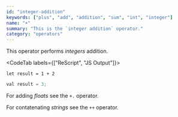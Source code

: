 ```yaml
---
id: "integer-addition"
keywords: ["plus", "add", "addition", "sum", "int", "integer"]
name: "+"
summary: "This is the `integer addition` operator."
category: "operators"
---
```


This operator performs *integers* addition.

<CodeTab labels={["ReScript", "JS Output"]}>

```res
let result = 1 + 2
```

```js
val result = 3;
```

</CodeTab>

For adding *floats* see the `+.` operator.

For contatenating *strings* see the `++` operator.
